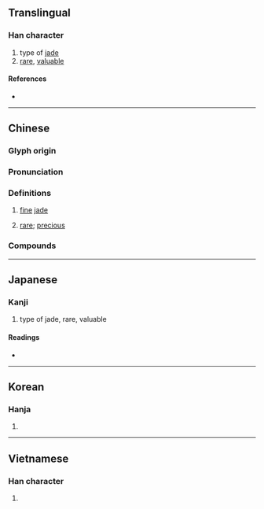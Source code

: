 {{also|玮}}
{{character info}}
==Translingual==

===Han character===
{{Han char|rn=96|rad=玉|as=09|sn=13|four=14156|canj=MGDMQ|ids=⿰𤣩韋}}

# type of [[jade]]
# [[rare]], [[valuable]]

====References====
* {{Han ref|kx=0737.050|dkj=21107|dj=1148.080|hdz=21129.010|uh=744B|ud=29771|bh=DEB3|bd=57011}}

----

==Chinese==
{{zh-forms|s=玮}}

===Glyph origin===
{{Han etym}}

===Pronunciation===
{{zh-pron
|m=wěi
|c=wai5
|h=pfs=vî;gd=vi3
|mc=y
|mn=úi
|mn-t=ui2
|oc=y
|cat=
}}

===Definitions===
{{zh-hanzi}}

# {{lb|zh|obsolete}} [[fine]] [[jade]]
# {{lb|zh|literary}} [[rare]]; [[precious]]

===Compounds===
{{zh-der|瑋寶|瑰瑋|瑋質|琦瑋}}

----

==Japanese==

===Kanji===
{{ja-kanji|grade=|rs=玉09}}

# type of jade, rare, valuable

====Readings====
* {{ja-readings|on=[[い]] (i)|kun=}}

----

==Korean==

===Hanja===
{{ko-hanja|hangeul=위|eumhun=|rv=wi|mr=wi|y=wi}}

# {{rfdef|ko|sort=玉09}}

----

==Vietnamese==

===Han character===
{{vi-readings|reading=vĩ|rs=玉09}}

# {{rfdef|vi}}